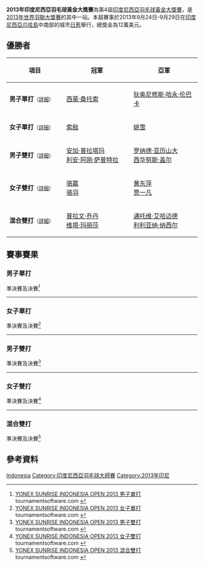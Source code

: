 {{noteTA|G1=Badminton}}
{{infobox badminton event
|name           = 2013年印度尼西亞羽毛球黃金大獎賽
|image          = Indonesia_Open_GPG_2013.jpg
|size           = 280px
|caption        =
|dates          = 2013年9月24日－9月29日
|number_edition = 第4屆
|level          = 3A
|prize_money    = 12萬美元
|location       = {{INA}}[[日惹|日惹]]
|venue          = GOR Amongraga
|previous       = 2012年印度尼西亞羽毛球黃金大獎賽 
|next           = 2014年印度尼西亞羽毛球大師賽
}}
'''2013年印度尼西亞羽毛球黃金大獎賽'''為第4屆[[印度尼西亞羽毛球黃金大獎賽|印度尼西亞羽毛球黃金大獎賽]]，是[[2013年世界羽聯大獎賽|2013年世界羽聯大獎賽]]的其中一站。本屆賽事於2013年9月24日-9月29日在[[印度尼西亞|印度尼西亞]][[爪哇島|爪哇島]]中南部的城市[[日惹|日惹]]舉行，總獎金為12萬美元。

== 優勝者 ==
{| class=wikitable style="font-size:small"
!width="200"|項目
!width="250"|冠軍
!width="250"|亞軍
|-
|'''男子單打'''<small>（[[#男子單打|詳細]]）</small>
|{{flagicon|INA}} [[西蒙·桑托索|西蒙·桑托索]]
|{{flagicon|INA}} [[狄奥尼修斯·哈永·伦巴卡|狄奥尼修斯·哈永·伦巴卡]]
|-
|'''女子單打'''<small>（[[#女子單打|詳細]]）</small>
|{{flagicon|CHN}} [[索敌|索敌]]
|{{flagicon|CHN}} [[姚雪|姚雪]]
|-
|'''男子雙打'''<small>（[[#男子雙打|詳細]]）</small>
|{{flagicon|INA}} [[安加·普拉塔玛|安加·普拉塔玛]]<br/>{{flagicon|INA}} [[利安·阿刚·萨普特拉|利安·阿刚·萨普特拉]]
|{{flagicon|INA}} [[罗纳德·亚历山大|罗纳德·亚历山大]]<br/>{{flagicon|INA}} [[西华努斯·盖尔|西华努斯·盖尔]]
|-
|'''女子雙打'''<small>（[[#女子雙打|詳細]]）</small>
|{{flagicon|CHN}} [[骆赢|骆赢]]<br/>{{flagicon|CHN}} [[骆羽|骆羽]]
|{{flagicon|CHN}} [[黄东萍|黄东萍]]<br/>{{flagicon|CHN}} [[贾一凡|贾一凡]]
|-
|'''混合雙打'''<small>（[[#混合雙打|詳細]]）</small>
|{{flagicon|INA}} [[普拉文·乔丹|普拉文·乔丹]]<br/>{{flagicon|INA}} [[维塔·玛丽莎|维塔·玛丽莎]]
|{{flagicon|INA}} [[通托维·艾哈迈德|通托维·艾哈迈德]]<br/>{{flagicon|INA}} [[利利亚纳·纳西尔|利利亚纳·纳西尔]]
|}

== 賽事賽果 ==
=== 男子單打 ===
;準決賽及決賽<ref name="MS">[http://bwf.tournamentsoftware.com/sport/draw.aspx?id=3A6BD35A-E2C2-4C20-9D73-5B0D68EAC250&draw=2 YONEX SUNRISE INDONESIA OPEN 2013 男子單打] tournamentsoftware.com {{en}}</ref>
{{4TeamBracket-Tennis3-v2
| team-width=200
| RD1-seed1=1
| RD1-team1={{flagicon|INA}} [[汤米·苏吉亚托|汤米·苏吉亚托]]
| RD1-score1-1=14
| RD1-score1-2='''21
| RD1-score1-3=17
| RD1-seed2=11
| RD1-team2='''{{flagicon|INA}} [[西蒙·桑托索|西蒙·桑托索]]
| RD1-score2-1='''21
| RD1-score2-2=13
| RD1-score2-3='''21

| RD1-seed3=3
| RD1-team3='''{{flagicon|INA}} [[狄奥尼修斯·哈永·伦巴卡|狄奥尼修斯·哈永·伦巴卡]]
| RD1-score3-1=
| RD1-score3-2=
| RD1-score3-3=
| RD1-seed4=2
| RD1-team4={{flagicon|INA}} [[索尼·昆科罗|索尼·昆科罗]] (棄權)
| RD1-score4-1=
| RD1-score4-2=
| RD1-score4-3=

| RD2-seed1=11
| RD2-team1='''{{flagicon|INA}} [[西蒙·桑托索|西蒙·桑托索]]
| RD2-score1-1='''21
| RD2-score1-2='''21
| RD2-score1-3=
| RD2-seed2=3
| RD2-team2={{flagicon|INA}} [[狄奥尼修斯·哈永·伦巴卡|狄奥尼修斯·哈永·伦巴卡]]
| RD2-score2-1=17
| RD2-score2-2=11
| RD2-score2-3=
}}
----

=== 女子單打 ===
;準決賽及決賽<ref name="WS">[http://bwf.tournamentsoftware.com/sport/draw.aspx?id=3A6BD35A-E2C2-4C20-9D73-5B0D68EAC250&draw=4 YONEX SUNRISE INDONESIA OPEN 2013 女子單打] tournamentsoftware.com {{en}}</ref>
{{4TeamBracket-Tennis3-v2
| team-width=200
| RD1-seed1=
| RD1-team1='''{{flagicon|CHN}} [[姚雪|姚雪]]
| RD1-score1-1='''21
| RD1-score1-2='''21
| RD1-score1-3=
| RD1-seed2=
| RD1-team2={{flagicon|INA}} [[玛丽亚·费贝·库苏马斯图蒂|玛丽亚·费贝·库苏马斯图蒂]]
| RD1-score2-1=11
| RD1-score2-2=16
| RD1-score2-3=

| RD1-seed3=
| RD1-team3='''{{flagicon|CHN}} [[索敌|索敌]]
| RD1-score3-1='''21
| RD1-score3-2='''21
| RD1-score3-3=
| RD1-seed4=2
| RD1-team4={{flagicon|INA}} [[阿普里利娅·尤斯万达里|阿普里利娅·尤斯万达里]]
| RD1-score4-1=18
| RD1-score4-2=19
| RD1-score4-3=

| RD2-seed1=
| RD2-team1={{flagicon|CHN}} [[姚雪|姚雪]]
| RD2-score1-1=12
| RD2-score1-2=20
| RD2-score1-3=
| RD2-seed2=
| RD2-team2='''{{flagicon|CHN}} [[索敌|索敌]]
| RD2-score2-1='''21
| RD2-score2-2='''22
| RD2-score2-3=
}}
----

=== 男子雙打 ===
;準決賽及決賽<ref name="MD">[http://bwf.tournamentsoftware.com/sport/draw.aspx?id=3A6BD35A-E2C2-4C20-9D73-5B0D68EAC250&draw=6 YONEX SUNRISE INDONESIA OPEN 2013 男子雙打] tournamentsoftware.com {{en}}</ref>
{{4TeamBracket-Tennis3-v2
| team-width=200
| RD1-seed1=
| RD1-team1='''{{flagicon|INA}} [[罗纳德·亚历山大|罗纳德·亚历山大]]<br/> {{flagicon|INA}} [[西华努斯·盖尔|西华努斯·盖尔]]
| RD1-score1-1='''21
| RD1-score1-2='''21
| RD1-score1-3=
| RD1-seed2=5
| RD1-team2={{flagicon|INA}} [[吉德翁·马库斯·费尔纳尔迪|吉德翁·马库斯·费尔纳尔迪]]<br/> {{flagicon|INA}} [[马尔基斯·基多|马尔基斯·基多]]
| RD1-score2-1=11
| RD1-score2-2=15
| RD1-score2-3=

| RD1-seed3=7
| RD1-team3={{flagicon|INA}} [[贝里·安格里亚万|贝里·安格里亚万]]<br/> {{flagicon|INA}} [[里奇·卡兰达·苏华迪|里奇·卡兰达·苏华迪]] (棄權)
| RD1-score3-1=
| RD1-score3-2=
| RD1-score3-3=
| RD1-seed4=2
| RD1-team4='''{{flagicon|INA}} [[安加·普拉塔玛|安加·普拉塔玛]]<br/> {{flagicon|INA}} [[利安·阿刚·萨普特拉|利安·阿刚·萨普特拉]]
| RD1-score4-1=
| RD1-score4-2=
| RD1-score4-3=

| RD2-seed1=
| RD2-team1={{flagicon|INA}} [[罗纳德·亚历山大|罗纳德·亚历山大]]<br/> {{flagicon|INA}} [[西华努斯·盖尔|西华努斯·盖尔]]
| RD2-score1-1='''21
| RD2-score1-2=15
| RD2-score1-3=16
| RD2-seed2=2
| RD2-team2='''{{flagicon|INA}} [[安加·普拉塔玛|安加·普拉塔玛]]<br/> {{flagicon|INA}} [[利安·阿刚·萨普特拉|利安·阿刚·萨普特拉]]
| RD2-score2-1=17
| RD2-score2-2='''21
| RD2-score2-3='''21
}}
----

=== 女子雙打 ===
;準決賽及決賽<ref name="WD">[http://bwf.tournamentsoftware.com/sport/draw.aspx?id=3A6BD35A-E2C2-4C20-9D73-5B0D68EAC250&draw=8 YONEX SUNRISE INDONESIA OPEN 2013 女子雙打] tournamentsoftware.com {{en}}</ref>
{{4TeamBracket-Tennis3-v2
| team-width=200
| RD1-seed1=
| RD1-team1='''{{flagicon|CHN}} [[骆赢|骆赢]]<br/> {{flagicon|CHN}} [[骆羽|骆羽]]
| RD1-score1-1='''21
| RD1-score1-2='''21
| RD1-score1-3=
| RD1-seed2=
| RD1-team2={{nowrap|{{flagicon|INA}} [[阿普萨西·普特里·勒杰萨·瓦里拉|阿普萨西·普特里·勒杰萨·瓦里拉]]<br/> {{flagicon|INA}} [[维塔·玛丽莎|维塔·玛丽莎]]}}
| RD1-score2-1=17
| RD1-score2-2=15
| RD1-score2-3=

| RD1-seed3=6
| RD1-team3={{flagicon|SIN}} [[欣塔·穆利亚·萨里|欣塔·穆利亚·萨里]]<br/> {{flagicon|SIN}} [[姚蕾|姚蕾]]
| RD1-score3-1=15
| RD1-score3-2='''21
| RD1-score3-3=13
| RD1-seed4=
| RD1-team4='''{{flagicon|CHN}} [[黄东萍|黄东萍]]<br/> {{flagicon|CHN}} [[贾一凡|贾一凡]]
| RD1-score4-1='''21
| RD1-score4-2=16
| RD1-score4-3='''21

| RD2-seed1=
| RD2-team1='''{{flagicon|CHN}} [[骆赢|骆赢]]<br/> {{flagicon|CHN}} [[骆羽|骆羽]]
| RD2-score1-1=19
| RD2-score1-2='''21
| RD2-score1-3='''21
| RD2-seed2=
| RD2-team2={{flagicon|CHN}} [[黄东萍|黄东萍]]<br/> {{flagicon|CHN}} [[贾一凡|贾一凡]]
| RD2-score2-1='''21
| RD2-score2-2=15
| RD2-score2-3=18
}}
----

=== 混合雙打 ===
;準決賽及決賽<ref name="XD">[http://bwf.tournamentsoftware.com/sport/draw.aspx?id=3A6BD35A-E2C2-4C20-9D73-5B0D68EAC250&draw=10 YONEX SUNRISE INDONESIA OPEN 2013 混合雙打] {{Wayback|url=http://bwf.tournamentsoftware.com/sport/draw.aspx?id=3A6BD35A-E2C2-4C20-9D73-5B0D68EAC250&draw=10 |date=20190716123024 }} tournamentsoftware.com {{en}}</ref>
{{4TeamBracket-Tennis3-v2
| team-width=200
| RD1-seed1=1
| RD1-team1='''{{flagicon|INA}} [[通托维·艾哈迈德|通托维·艾哈迈德]]<br/> {{flagicon|INA}} [[利利亚纳·纳西尔|利利亚纳·纳西尔]]
| RD1-score1-1='''21
| RD1-score1-2='''21
| RD1-score1-3=
| RD1-seed2=
| RD1-team2={{flagicon|CHN}} [[黄凯祥|黄凯祥]]<br/> {{flagicon|CHN}} [[陈清晨|陈清晨]]
| RD1-score2-1=15
| RD1-score2-2=17
| RD1-score2-3=

| RD1-seed3=6
| RD1-team3='''{{flagicon|INA}} [[普拉文·乔丹|普拉文·乔丹]]<br/> {{flagicon|INA}} [[维塔·玛丽莎|维塔·玛丽莎]]
| RD1-score3-1='''21
| RD1-score3-2='''21
| RD1-score3-3=
| RD1-seed4=
| RD1-team4={{nowrap|{{flagicon|INA}} [[伊迪·苏巴蒂亚|伊迪·苏巴蒂亚]]<br/> {{flagicon|INA}} [[格罗里亚·埃马努埃莱·维德佳佳|格罗里亚·埃马努埃莱·维德佳佳]]}}
| RD1-score4-1=10
| RD1-score4-2=18
| RD1-score4-3=

| RD2-seed1=1
| RD2-team1={{flagicon|INA}} [[通托维·艾哈迈德|通托维·艾哈迈德]]<br/> {{flagicon|INA}} [[利利亚纳·纳西尔|利利亚纳·纳西尔]]
| RD2-score1-1=20
| RD2-score1-2='''21
| RD2-score1-3=14
| RD2-seed2=6
| RD2-team2='''{{flagicon|INA}} [[普拉文·乔丹|普拉文·乔丹]]<br/> {{flagicon|INA}} [[维塔·玛丽莎|维塔·玛丽莎]]
| RD2-score2-1='''22
| RD2-score2-2=9
| RD2-score2-3='''21
}}

== 參考資料 ==
{{Reflist}}

{{2013年世界羽聯大獎賽}}

[[Category:2013年世界羽聯大獎賽|Indonesia]]
[[Category:印度尼西亞羽毛球大師賽|Category:印度尼西亞羽毛球大師賽]]
[[Category:2013年印尼|Category:2013年印尼]]